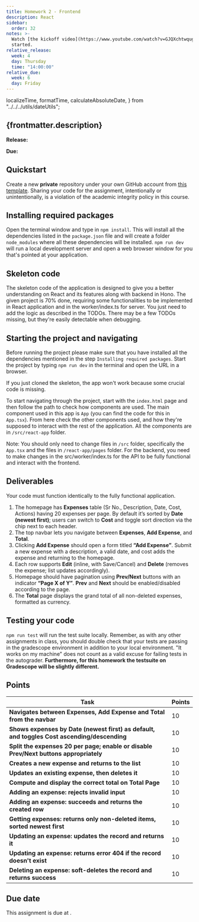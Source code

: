 ```yaml
---
title: Homework 2 - Frontend
description: React
sidebar:
  order: 32
notes: >-
  Watch [the kickoff video](https://www.youtube.com/watch?v=GJQXchtwqug) for help getting
  started.
relative_release:
  week: 4
  day: Thursday
  time: "14:00:00"
relative_due:
  week: 6
  day: Friday
---
```


  localizeTime,
  formatTime,
  calculateAbsoluteDate,
} from "../../../utils/dateUtils";


## {frontmatter.description}

**Release:** <DueDate relativeDate={frontmatter.relative_release}  />

**Due:** <DueDate relativeDate={frontmatter.relative_due} />

## Quickstart

Create a new **private** repository under your own GitHub account
from [this template](https://github.com/swad-cs-uic/homework2-f25). Sharing your
code for the assignment, intentionally or unintentionally, is a violation of the
academic integrity policy in this course.

<Aside>
  <Fragment set:html={marked(frontmatter.notes)} />
</Aside>

## Installing required packages

Open the terminal window and type in `npm install`. This will install all the dependencies listed in the `package.json` file and will create a folder `node_modules` where all these dependencies will be installed. `npm run dev` will run a local development server and open a web browser window for you that's pointed at your application.

## Skeleton code

The skeleton code of the application is designed to give you a better understanding on React and its features along with backend in Hono. The given project is 70% done, requiring some functionalities to be implemented in React application and in the worker/index.ts for server. You just need to add the logic as described in the TODOs. There may be a few TODOs missing, but they're easily detectable when debugging.

## Starting the project and navigating

Before running the project please make sure that you have installed all the dependencies mentioned in the step `Installing required packages`. Start the project by typing `npm run dev` in the terminal and open the URL in a browser.

If you just cloned the skeleton, the app won't work because some crucial code is missing.

To start navigating through the project, start with the `index.html` page and then follow the path to check how components are used. The main component used in this app is `App` (you can find the code for this in `App.tsx`). From here check the other components used, and how they're supposed to interact with the rest of the application. All the components are in `/src/react-app` folder.

Note: You should only need to change files in `/src` folder, specifically the `App.tsx` and the files in `/react-app/pages` folder. For the backend, you need to make changes in the src/worker/index.ts for the API to be fully functional and interact with the frontend.

## Deliverables

Your code must function identically to the fully functional application.

1. The homepage has **Expenses** table (Sr No., Description, Date, Cost, Actions) having 20 expenses per page. By default it’s sorted by **Date (newest first)**; users can switch to **Cost** and toggle sort direction via the chip next to each header.
2. The top navbar lets you navigate between **Expenses**, **Add Expense**, and **Total**.
3. Clicking **Add Expense** should open a form titled **“Add Expense”**. Submit a new expense with a description, a valid date, and cost adds the expense and returning to the homepage.
4. Each row supports **Edit** (inline, with Save/Cancel) and **Delete** (removes the expense; list updates accordingly).
5. Homepage should have pagination using **Prev/Next** buttons with an indicator **“Page X of Y”**. **Prev** and **Next** should be enabled/disabled according to the page.
6. The **Total** page displays the grand total of all non-deleted expenses, formatted as currency.

## Testing your code

`npm run test` will run the test suite locally. Remember, as with any other
assignments in class, you should double check that your tests are passing in the
gradescope environment in addition to your local environment. "It works on my
machine" does not count as a valid excuse for failing tests in the autograder. **Furthermore, for this homework the testsuite on Gradescope will be slightly different.**

## Points

| Task                                                                                        | Points |
| ------------------------------------------------------------------------------------------- | ------ |
| **Navigates between Expenses, Add Expense and Total from the navbar**                       | 10     |
| **Shows expenses by Date (newest first) as default, and toggles Cost ascending/descending** | 10     |
| **Split the expenses 20 per page; enable or disable Prev/Next buttons appropriately**       | 10     |
| **Creates a new expense and returns to the list**                                           | 10     |
| **Updates an existing expense, then deletes it**                                            | 10     |
| **Compute and display the correct total on Total Page**                                     | 10     |
| **Adding an expense: rejects invalid input**                                                | 10     |
| **Adding an expense: succeeds and returns the created row**                                 | 10     |
| **Getting expenses: returns only non-deleted items, sorted newest first**                   | 10     |
| **Updating an expense: updates the record and returns it**                                  | 10     |
| **Updating an expense: returns error 404 if the record doesn't exist**                      | 10     |
| **Deleting an expense: soft-deletes the record and returns success**                        | 10     |

## Due date

This assignment is due at <DueDate relativeDate={frontmatter.relative_due} />.
